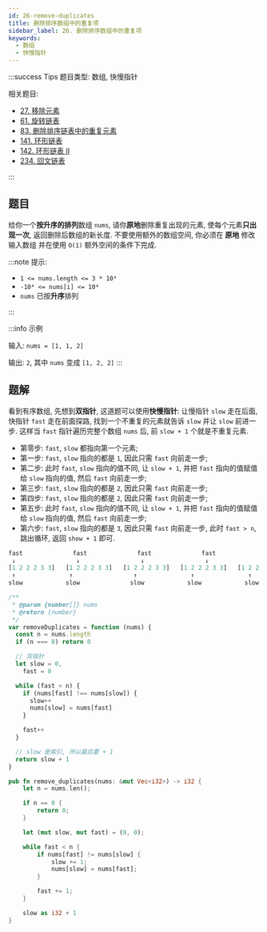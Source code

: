 ```yaml
---
id: 26-remove-duplicates
title: 删除排序数组中的重复项
sidebar_label: 26. 删除排序数组中的重复项
keywords:
  - 数组
  - 快慢指针
---
```


:::success Tips
题目类型: 数组, 快慢指针

相关题目:

- [27. 移除元素](/leetcode/easy/27-remove-element)
- [61. 旋转链表](/leetcode/medium/61-rotate-right)
- [83. 删除排序链表中的重复元素](/leetcode/easy/83-delete-duplicates)
- [141. 环形链表](/leetcode/easy/141-has-cycle)
- [142. 环形链表 II](/leetcode/medium/142-detect-cycle)
- [234. 回文链表](/leetcode/easy/234-is-palindrome)

:::

## 题目

给你一个**按升序的排列**数组 `nums`, 请你**原地**删除重复出现的元素, 使每个元素**只出现一次**, 返回删除后数组的新长度. 不要使用额外的数组空间, 你必须在 **原地** 修改输入数组 并在使用 `O(1)` 额外空间的条件下完成.

:::note 提示:

- `1 <= nums.length <= 3 * 10⁴`
- `-10⁴ <= nums[i] <= 10⁴`
- `nums` 已按**升序**排列

:::

:::info 示例

输入: `nums = [1, 1, 2]`

输出: `2`, 其中 `nums` 变成 `[1, 2, 2]`
:::

## 题解

看到有序数组, 先想到**双指针**, 这道题可以使用**快慢指针**: 让慢指针 `slow` 走在后面, 快指针 `fast` 走在前面探路, 找到一个不重复的元素就告诉 `slow` 并让 `slow` 前进一步. 这样当 `fast` 指针遍历完整个数组 `nums` 后, 前 `slow + 1` 个就是不重复元素.

- 第零步: `fast`, `slow` 都指向第一个元素;
- 第一步: `fast`, `slow` 指向的都是 `1`, 因此只需 `fast` 向前走一步;
- 第二步: 此时 `fast`, `slow` 指向的值不同, 让 `slow + 1`, 并把 `fast` 指向的值赋值给 `slow` 指向的值, 然后 `fast` 向前走一步;
- 第三步: `fast`, `slow` 指向的都是 `2`, 因此只需 `fast` 向前走一步;
- 第四步: `fast`, `slow` 指向的都是 `2`, 因此只需 `fast` 向前走一步;
- 第五步: 此时 `fast`, `slow` 指向的值不同, 让 `slow + 1`, 并把 `fast` 指向的值赋值给 `slow` 指向的值, 然后 `fast` 向前走一步;
- 第六步: `fast`, `slow` 指向的都是 `3`, 因此只需 `fast` 向前走一步, 此时 `fast > n`, 跳出循环, 返回 `show + 1` 即可.

```ts
fast              fast              fast              fast              fast              fast              fast
 ↓                 ↓                 ↓                 ↓                 ↓                 ↓                 ↓
[1 2 2 2 3 3]   [1 2 2 2 3 3]   [1 2 2 2 3 3]   [1 2 2 2 3 3]   [1 2 2 2 3 3]   [1 2 3 2 3 3]   [1 2 3 2 3 3]
 ↑               ↑                 ↑               ↑               ↑                 ↑               ↑
slow            slow              slow            slow            slow              slow            slow
```


<Tabs>
  <TabItem value="JavaScript" label="JavaScript" default>

```ts
/**
 * @param {number[]} nums
 * @return {number}
 */
var removeDuplicates = function (nums) {
  const n = nums.length
  if (n === 0) return 0

  // 双指针
  let slow = 0,
    fast = 0

  while (fast < n) {
    if (nums[fast] !== nums[slow]) {
      slow++
      nums[slow] = nums[fast]
    }

    fast++
  }

  // slow 是索引, 所以最后要 + 1
  return slow + 1
}
```

</TabItem>
<TabItem value="Rust" label="Rust">

```rust
pub fn remove_duplicates(nums: &mut Vec<i32>) -> i32 {
    let n = nums.len();

    if n == 0 {
        return 0;
    }

    let (mut slow, mut fast) = (0, 0);

    while fast < n {
        if nums[fast] != nums[slow] {
            slow += 1;
            nums[slow] = nums[fast];
        }

        fast += 1;
    }

    slow as i32 + 1
}
```

</TabItem>
</Tabs>
